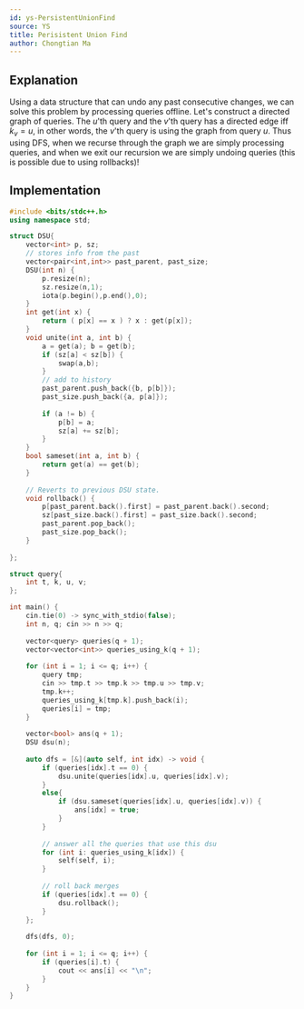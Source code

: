 ```yaml
---
id: ys-PersistentUnionFind
source: YS
title: Perisistent Union Find
author: Chongtian Ma
---
```


## Explanation

Using a data structure that can undo any past consecutive changes, we can solve this problem by processing queries offline. Let's construct a 
directed graph of queries. The $u$'th query and the $v$'th query has a directed edge iff $k_v = u$,  in other words, the $v$'th query is using the graph from query $u$. Thus using DFS, when we recurse through the graph we are simply processing queries, and when we exit our recursion we are simply undoing queries (this is possible due to using rollbacks)!

## Implementation

<LanguageSection>

<CPPSection>

```cpp
#include <bits/stdc++.h>
using namespace std;

struct DSU{
	vector<int> p, sz;
	// stores info from the past
	vector<pair<int,int>> past_parent, past_size;
	DSU(int n) {
		p.resize(n);
		sz.resize(n,1);
		iota(p.begin(),p.end(),0);
	}
	int get(int x) {
		return ( p[x] == x ) ? x : get(p[x]);
	}
	void unite(int a, int b) {
		a = get(a); b = get(b);
		if (sz[a] < sz[b]) {
			swap(a,b);
		}
		// add to history
		past_parent.push_back({b, p[b]});
		past_size.push_back({a, p[a]});
		
		if (a != b) {
			p[b] = a;
			sz[a] += sz[b];
		}
	}
	bool sameset(int a, int b) {
		return get(a) == get(b);
	}
	
	// Reverts to previous DSU state.
	void rollback() {
		p[past_parent.back().first] = past_parent.back().second;
		sz[past_size.back().first] = past_size.back().second;
		past_parent.pop_back();
		past_size.pop_back();
	}
	
};

struct query{
	int t, k, u, v;
};

int main() {
	cin.tie(0) -> sync_with_stdio(false);
	int n, q; cin >> n >> q;
	
	vector<query> queries(q + 1);
	vector<vector<int>> queries_using_k(q + 1);
	
	for (int i = 1; i <= q; i++) {
		query tmp;
		cin >> tmp.t >> tmp.k >> tmp.u >> tmp.v;
		tmp.k++;
		queries_using_k[tmp.k].push_back(i);
		queries[i] = tmp;
	}
	
	vector<bool> ans(q + 1);
	DSU dsu(n);
	
	auto dfs = [&](auto self, int idx) -> void {
		if (queries[idx].t == 0) {
			dsu.unite(queries[idx].u, queries[idx].v);
		}
		else{
			if (dsu.sameset(queries[idx].u, queries[idx].v)) {
				ans[idx] = true;
			}
		}
		
		// answer all the queries that use this dsu
		for (int i: queries_using_k[idx]) {
			self(self, i);
		}
		
		// roll back merges
		if (queries[idx].t == 0) {
			dsu.rollback();
		}
	};
	
	dfs(dfs, 0);
	
	for (int i = 1; i <= q; i++) {
		if (queries[i].t) {
			cout << ans[i] << "\n";
		}
	}
}

```

</CPPSection>

</LanguageSection>
